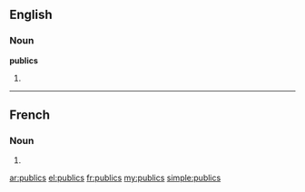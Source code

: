 {{also|públics}}
==English==

===Noun===
'''publics'''

# {{plural of|public}}

----

==French==

===Noun===
{{head|fr|plural}} {{m|p}}

# {{plural of|public|lang=fr}}

[[ar:publics]]
[[el:publics]]
[[fr:publics]]
[[my:publics]]
[[simple:publics]]
